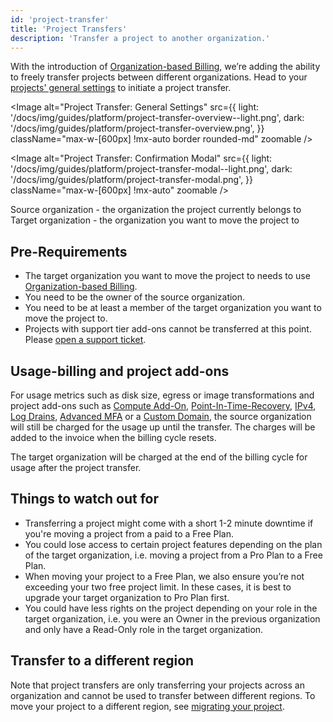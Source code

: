 ```yaml
---
id: 'project-transfer'
title: 'Project Transfers'
description: 'Transfer a project to another organization.'
---
```


With the introduction of [Organization-based Billing](/docs/guides/platform/org-based-billing), we’re adding the ability to freely transfer projects between different organizations. Head to your [projects' general settings](https://supabase.com/dashboard/project/_/settings/general) to initiate a project transfer.

<Image
  alt="Project Transfer: General Settings"
  src={{
    light: '/docs/img/guides/platform/project-transfer-overview--light.png',
    dark: '/docs/img/guides/platform/project-transfer-overview.png',
  }}
  className="max-w-[600px] !mx-auto border rounded-md"
  zoomable
/>

<Image
  alt="Project Transfer: Confirmation Modal"
  src={{
    light: '/docs/img/guides/platform/project-transfer-modal--light.png',
    dark: '/docs/img/guides/platform/project-transfer-modal.png',
  }}
  className="max-w-[600px] !mx-auto"
  zoomable
/>

Source organization - the organization the project currently belongs to
Target organization - the organization you want to move the project to

## Pre-Requirements

- The target organization you want to move the project to needs to use [Organization-based Billing](/docs/guides/platform/org-based-billing).
- You need to be the owner of the source organization.
- You need to be at least a member of the target organization you want to move the project to.
- Projects with support tier add-ons cannot be transferred at this point. Please [open a support ticket](https://supabase.com/dashboard/support/new?category=billing&subject=Transfer%20project).

## Usage-billing and project add-ons

For usage metrics such as disk size, egress or image transformations and project add-ons such as [Compute Add-On](/docs/guides/platform/compute-add-ons), [Point-In-Time-Recovery](/docs/guides/platform/backups#point-in-time-recovery), [IPv4](/docs/guides/platform/ipv4-address), [Log Drains](/docs/guides/platform/log-drains), [Advanced MFA](/docs/guides/auth/auth-mfa/phone) or a [Custom Domain](/docs/guides/platform/custom-domains), the source organization will still be charged for the usage up until the transfer. The charges will be added to the invoice when the billing cycle resets.

The target organization will be charged at the end of the billing cycle for usage after the project transfer.

## Things to watch out for

- Transferring a project might come with a short 1-2 minute downtime if you're moving a project from a paid to a Free Plan.
- You could lose access to certain project features depending on the plan of the target organization, i.e. moving a project from a Pro Plan to a Free Plan.
- When moving your project to a Free Plan, we also ensure you’re not exceeding your two free project limit. In these cases, it is best to upgrade your target organization to Pro Plan first.
- You could have less rights on the project depending on your role in the target organization, i.e. you were an Owner in the previous organization and only have a Read-Only role in the target organization.

## Transfer to a different region

Note that project transfers are only transferring your projects across an organization and cannot be used to transfer between different regions. To move your project to a different region, see [migrating your project](/docs/guides/platform/migrating-and-upgrading-projects#migrate-your-project).
